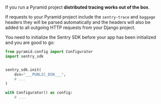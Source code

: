 If you run a Pyramid project **distributed tracing works out of the box**.

If requests to your Pyramid project include the `sentry-trace` and `baggage` headers they will be parsed automatically and the headers will also be added to all outgoing HTTP requests from your Django project.

You need to initialize the Sentry SDK before your app has been initialized and you are good to go:

```python
from pyramid.config import Configurator
import sentry_sdk


sentry_sdk.init(
    dsn="___PUBLIC_DSN___",
    # ...
)

with Configurator() as config:
    # ...
```
